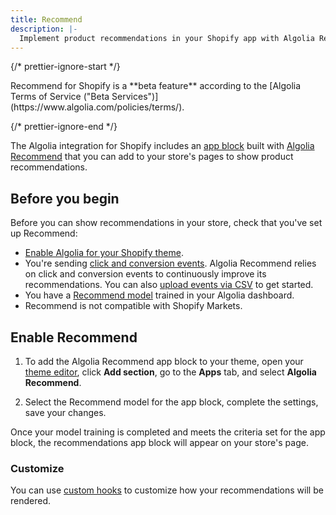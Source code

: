 ```yaml
---
title: Recommend
description: |-
  Implement product recommendations in your Shopify app with Algolia Recommend.
---
```


{/* prettier-ignore-start */}

<Info>
  Recommend for Shopify is a **beta feature** according to the [Algolia Terms of Service ("Beta Services")](https://www.algolia.com/policies/terms/).
</Info>

{/* prettier-ignore-end */}

The Algolia integration for Shopify includes an [app block](https://shopify.dev/docs/storefronts/themes/architecture/blocks/app-blocks) built with [Algolia Recommend](/guides/algolia-recommend/overview/) that you can add to your store's pages to show product recommendations.

## Before you begin

Before you can show recommendations in your store, check that you've set up Recommend:

- [Enable Algolia for your Shopify theme](/integration/shopify/getting-started/quick-start/#enable-algolia-on-your-theme).
- You're sending [click and conversion events](/integration/bigcommerce/search-settings/events/).
  Algolia Recommend relies on click and conversion events to continuously improve its recommendations.
  You can also [upload events via CSV](/guides/algolia-recommend/how-to/csv-upload/) to get started.
- You have a [Recommend model](/guides/algolia-recommend/how-to/set-up/#train-the-recommend-models/) trained in your Algolia dashboard.
- Recommend is not compatible with Shopify Markets.

## Enable Recommend

1. To add the Algolia Recommend app block to your theme, open your [theme editor](https://help.shopify.com/en/manual/online-store/themes/customizing-themes/edit), click **Add section**, go to the **Apps** tab, and select **Algolia Recommend**.

1. Select the Recommend model for the app block, complete the settings, save your changes.

Once your model training is completed and meets the criteria set for the app block, the recommendations app block will appear on your store's page.

### Customize

You can use [custom hooks](/integration/shopify/building-search-ui/frontend-custom-events/#recommend-hooks) to customize how your recommendations will be rendered.
